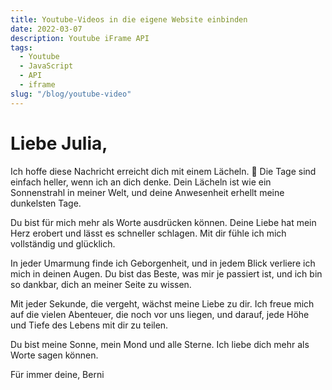 ```yaml
---
title: Youtube-Videos in die eigene Website einbinden
date: 2022-03-07
description: Youtube iFrame API
tags:
  - Youtube
  - JavaScript
  - API
  - iframe
slug: "/blog/youtube-video"
---
```

# Liebe Julia,

Ich hoffe diese Nachricht erreicht dich mit einem Lächeln. 💖 Die Tage sind einfach heller, wenn ich an dich denke. Dein Lächeln ist wie ein Sonnenstrahl in meiner Welt, und deine Anwesenheit erhellt meine dunkelsten Tage.

Du bist für mich mehr als Worte ausdrücken können. Deine Liebe hat mein Herz erobert und lässt es schneller schlagen. Mit dir fühle ich mich vollständig und glücklich.

In jeder Umarmung finde ich Geborgenheit, und in jedem Blick verliere ich mich in deinen Augen. Du bist das Beste, was mir je passiert ist, und ich bin so dankbar, dich an meiner Seite zu wissen.

Mit jeder Sekunde, die vergeht, wächst meine Liebe zu dir. Ich freue mich auf die vielen Abenteuer, die noch vor uns liegen, und darauf, jede Höhe und Tiefe des Lebens mit dir zu teilen.

Du bist meine Sonne, mein Mond und alle Sterne. Ich liebe dich mehr als Worte sagen können.

Für immer deine,
Berni 
